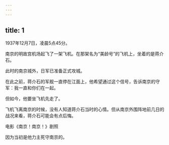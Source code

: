 ```yaml
---
---
---
```

title: 1
---



1937年12月7日，凌晨5点45分。

南京的明故宫机场起飞了一架飞机。在那架名为“美龄号”的飞机上，坐着的是蒋介石。

此时的南京城外，日军已准备正式攻城。

在此之前，蒋介石的军舰一直停在江面上，他希望通过这个信号，告诉南京的守军：我一直和你们在一起。

但如今，他要坐飞机先走了。

飞机飞离南京的时候，没有人知道蒋介石当时的心情。但从南京外围阵地前几日的战况来看，蒋介石可能会有点后悔。

电影《南京！南京！》剧照



因为当初是他力主死守南京的。